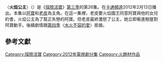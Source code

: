{{noteTA
|G1=Adventure Time}}
{{Infobox television episode
| title        = 火焰公主
| series       = [[探險活寶|探險活寶]]
| season       = 3
| episode      = 26
| production = 008-074<ref>{{cite web|last=Homan|first=Eric|url=http://archives.frederatorblogs.com/adventure_time/2011/04/06/the-beginning-of-wisdom-is-to-call-things-by-their-right-names/|title=The Beginning Of Wisdom Is To Call Things By Their Right Names|date=April 6, 2011|accessdate=March 14, 2012|publisher=[[Frederator|Frederator]]|archive-url=https://web.archive.org/web/20110816010822/http://archives.frederatorblogs.com/adventure_time/2011/04/06/the-beginning-of-wisdom-is-to-call-things-by-their-right-names/|archive-date=2011-08-16|dead-url=yes}}</ref>
| story        = {{le|派屈克·麥克海爾|Patrick McHale(cartoonist)}}<br />{{le|肯特·奧斯本|Kent Osborne}}<br />[[潘得頓·沃德|潘得頓·沃德]]<br>馬克·班克
| writer       = {{le|亞當·武藤|Adam Muto}}<br>{{le|麗貝卡·素格|Rebecca Sugar}}
| director     = {{le|拉里·萊奇力特|Larry Leichliter}}
| airdate      = 2012年2月13日
| music    = 麗貝卡·素格<br>《All Gummed Up Inside》<br>《All Warmed Up Inside》
| guests       = 
| length       = 11分鐘
| prev         = 皮老爹的地窖
| next         = [[水火不容的愛|水火不容的愛]]
| episode list = 
{{Infobox Adventure Time season 3 episode list}}
<br>[[探險活寶各集列表|探險活寶各集列表]]
}}
〈'''火焰公主'''〉（{{lang-en|''Incendium''}}）是《[[探險活寶|探險活寶]]》[[探險活寶_(第三季)|第三季]]的第26集。在[[卡通頻道|卡通頻道]]2012年2月13日播出。本集以[[阿寶·馬頓斯|阿寶]]和[[酷狗老皮|老皮]]為主角。在這一集裡，老皮要火焰國王同意阿寶與他的女兒約會，火焰公主為了幫正失戀的阿寶。但老皮最終激怒了公主，她立即衝進樹屋對阿寶動手。後續劇情跟[[探險活寶_(第四季)|第四季]]〈[[水火不容的愛|水火不容的愛]]〉銜接。

<!--==劇情==
After Princess Bubblegum (voiced by [[Hynden_Walch|Hynden Walch]]) scorns his advances, Finn falls into a serious depression and sings a woeful song about the romantic pain he feels, called "All Gummed Up Inside". Jake, worried about his brother, decides to find Finn a new love interest, and so he journeys to the Fire Kingdom, ruled by the evil Flame King (voiced by [[Keith_David|Keith David]]).

Jake bluffs that he is an emissary of "Prince Finn", ruler of the Grasslands. Jake attempts to court Flame King's daughter, Flame Princess (voiced by [[Jessica_DiCicco|Jessica DiCicco]]) on Finn's behalf. After several disastrous attempts, including a performance of a song called "All Warmed Up Inside", Jake is told to leave. However, he uses his shape-shifting abilities to morph part of his body and make it look as if Finn has entered the palace. Jake-as-Finn then pretends to strangle Jake, which appeases Flame King. He applauds Finn's supposed butchery, agreeing to give him the hand of his evil daughter.

Jake, distressed that Flame Princess is apparently evil, flees back to the Tree Fort, with the princess on his trails. Once there, Jake tries to explain what happened to Finn, but a struggle breaks out. In the confusion, Flame Princess is nearly killed by [[rain|rain]], but Finn saves her. When she regains her powers, she slaps him, warning him never to mess with her. The episode concludes with Finn noting that he now has a crush on Flame Princess.

==Production==
[[File:JessicaDiCicco.jpg|thumb]].]]
"Incendium" was written and storyboarded by Adam Muto and [[Rebecca_Sugar|Rebecca Sugar]] from a story developed by Mark Banker, [[Patrick_McHale_(cartoonist)|Patrick McHale]], Osborne, and series creator [[Pendleton_Ward|Pendleton Ward]]. This was both the last episode to have been boarded by Sugar and Muto as a team, as well as the last to credit Muto as a storyboard artist; he was later promoted to creative director for the entirety of [[Adventure_Time_(season_4)|season four]], as well as the first half of [[Adventure_Time_(season_5)|season five]].<ref name=tumblrmain>{{cite web|last=Sugar|first=Rebecca|title='Incendium' Promo|url=http://rebeccasugar.tumblr.com/post/17521219188/incendium-promo-the-last-episode-i-wrote-and|publisher=[[Tumblr|Tumblr]]|accessdate=January 18, 2014|date=February 12, 2012}}</ref>

The impetus for this episode was the writers and producers not wanting to keep writing episodes in which Finn is continuously rejected by Princess Bubblegum.<ref name=adamfire/> Because of the thematic undertones of romance and unrequited love, the episode had several emotional beats. Sugar later explained that, since she had first started on the show, she had attempted to storyboard a situation causing Finn to cry. Ward and the producers had vetoed this idea several times, because they felt it did not fit his personality. However, with "Incendium", Sugar noted that "the dam finally broke" and she was allowed to make Finn cry over his unreciprocated love of Princess Bubblegum.<ref name=tumblrmain/> Sugar put as much "gut-wrenching imagery" at the start of the episode in order to emphasize the installment's [[pathos|pathos]].<ref name=sugarfire/> Similarly, she "wanted to make Finn lose it" near the end to show how much his love of Princess Bubblegum was hurting him. As such, the fact that Finn chooses to save Flame Princess over the lock bubblegum's hair was used as a metaphor by the writers to show that Finn was getting over his fixation with Bubblegum.<ref name=sugarfire/>

The episode introduced Flame Princess, who would become a more important character in the following seasons; the character is voiced by Jessica DiCicco.<ref>{{cite web|title=Flame Princess|url=http://www.behindthevoiceactors.com/tv-shows/Adventure-Time/Flame-Princess/|publisher=Behind the Voice Actors|accessdate=January 22, 2013}}</ref><ref name="Flamefacts">{{cite web|title=Character Facts of the Week: Flame Princess from Adventure Time|url=http://www.cartoonnetwork.co.uk/blogs/character-facts-of-the-week-flame-princess-from-adventure-time|publisher=[[Cartoon_Network|CartoonNetwork.co.uk]]|accessdate=October 26, 2012|date=May 26, 2012}}</ref> Flame Princess was written to be "clueless", in that she was emotionally more immature than any of the other characters. This allowed other, usually immature characters like Finn to play off of her in a different and unique way.<ref name=adamfire>Muto, Adam (Storyboard artist). 2014. "Incendium" [Commentary track], ''Adventure Time'' Season Three [DVD], Los Angeles, CA: [[Cartoon_Network|Cartoon Network]].</ref> The design for the character was based on a rough drawing by [[Natasha_Allegri|Natasha Allegri]].<ref name=sugarfire>Sugar, Rebecca (Storyboard artist). 2014. "Incendium" [Commentary track], ''Adventure Time'' Season Three [DVD], Los Angeles, CA: [[Cartoon_Network|Cartoon Network]].</ref> This drawing was later cleaned-up by Sugar; originally, she envisioned Flame Princess as being similar in coloring to a match, with "dark skin and fire for hair". Her sketches were later redesigned for the show by [[Andy_Ristaino|Andy Ristaino]].<ref>{{cite web|last=Sugar|first=Rebecca|title=Early Flame Princess Sketches|url=http://rebeccasugar.tumblr.com/post/17668029586/early-flame-princess-sketches-early-on-i-thought|publisher=[[Tumblr|Tumblr]]|accessdate=January 18, 2014|date=February 15, 2012}}</ref> When Sugar was redesigning the character, she added a gem in the middle of her forehead, which she claimed was inspired by the rudimentary character designs for the characters in her series ''[[Steven_Universe|Steven Universe]]'', which would air several years later.<ref name=sugarfire/>

==Reception==
"Incendium" first aired on [[Cartoon_Network|Cartoon Network]] on February 13, 2012. The episode first saw physical release as part of the 2013 ''Fionna and Cake'' DVD, which included 16 episodes from the series' first three seasons.<ref>{{cite web|title=Adventure Time: Fionna & Cake 4|url=http://www.amazon.com/Adventure-Time-Fionna-Cake-4/dp/B009Z5BPWS/|publisher=[[Amazon.com|Amazon.com]]|accessdate=January 19, 2013}}</ref> It was later re-released as part of the complete third season DVD on February 25, 2014.<ref>{{cite video  | people = Larry Leichliter, et al. | year = 2014 | title = Adventure Time: The Complete Third Season | medium = DVD | publisher = [[Warner_Home_Video|Warner Home Video]] }}</ref>

Dean Childers of TV Geek Army gave the episode a largely positive review, noting that it was "particularly well done."<ref name=geekarmy/> He noted that the twist that Flames Princess was evil was "great comedy" even though it "comes out of nowhere", and he also felt that the ending allowed for the episode to reach a higher level of excitement and interest.<ref name=geekarmy/> He also applauded the voice acting in the episode, writing, "[Keith David's] regal voice works wonderfully as a king in the world of Oo {{sic}} and his daughter [DiCicco] isn't lacking in the voice over department either."<ref name=geekarmy>{{cite web|last1=Childers|first1=Dean|title=Adventure Time, 'Incendium': Finn Has a New Love Interest?|url=http://tvgeekarmy.com/post/viewpost/adventure-time-incendium-finn-has-a-new-love-interest|publisher=TV Geek Army|accessdate=September 16, 2014|date=February 14, 2012}}</ref>

-->

==參考文獻==
{{Reflist|2}}

{{探險活寶}}

[[Category:探險活寶|Category:探險活寶]]
[[Category:2012年電視劇分集|Category:2012年電視劇分集]]
[[Category:火題材作品|Category:火題材作品]]